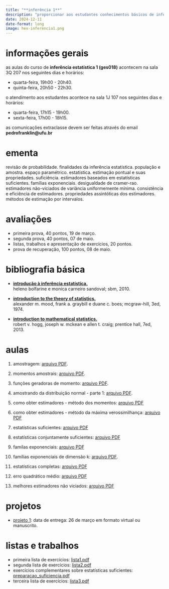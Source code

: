 ```yaml
---
title: "**inferência 1**"
description: "proporcionar aos estudantes conhecimentos básicos de inferência estatística, com ênfase em estimação pontual e intervalar."
date: 2024-12-11
date-format: long
image: hex-inferencia1.png
---
```


# informações gerais

as aulas do curso de **inferência estatística 1 (ges018)** acontecem na sala 3Q 207 nos seguintes dias e horários:

-   quarta-feira, 19h00 - 20h40.
-   quinta-feira, 20h50 - 22h30.

o atendimento aos estudantes acontece na sala 1J 107 nos seguintes dias e horários:

-   quarta-feira, 17h15 - 19h00.
-   sexta-feira, 17h00 - 18h15.

as comunicações extraclasse devem ser feitas através do email **pedrofranklin@ufu.br**

# ementa

revisão de probabilidade. finalidades da inferência estatística. população e amostra. espaço paramétrico. estatística. estimação pontual e suas propriedades. suficiência. estimadores baseados em estatísticas suficientes. famílias exponenciais. desigualdade de cramer-rao. estimadores não-viciados de variância uniformemente mínima. consistência e eficiência de estimadores. propriedades assintóticas dos estimadores. métodos de estimação por intervalos.
 
# avaliações

-   primeira prova, 40 pontos, 19 de março.
-   segunda prova, 40 pontos, 07 de maio.
-   listas, trabalhos e apresentação de exercícios, 20 pontos.
-   prova de recuperação, 100 pontos, 08 de maio.

# bibliografia básica

-   [**introdução à inferência estatística.**](https://docs.ufpr.br/~lucambio/CE210/LIVRO%20de%20infer%EAncia%20bolfarine.pdf)<br />
heleno bolfarine e monica carneiro sandoval; sbm, 2010.

-   [**introduction to the theory of statistics.**](https://sistemas.fciencias.unam.mx/~misraim/Mood.pdf)<br />
alexander m. mood, frank a. graybill e duane c. boes; mcgraw-hill, 3ed, 1974.

- [**introduction to mathematical statistics.**](https://acervo.bibliotecas.ufu.br/index.php?codigo_sophia=126253 
)<br />
robert v. hogg, joseph w. mckean e allen t. craig; prentice hall, 7ed, 2013.


# aulas

1. amostragem: [arquivo PDF](https://drive.google.com/file/d/1AsGEQU3kpH_dr5UC28JtdLxdAZepVA43/view?usp=sharing).

2. momentos amostrais: [arquivo PDF](https://drive.google.com/file/d/1mDq9TOnXAVYdUga7ABv1EbIFsitoqXkj/view?usp=sharing).

3. funções geradoras de momento: [arquivo PDF](https://drive.google.com/file/d/1vNfgroEwLqKnIBatkFj3RicgZS5CxW7a/view?usp=sharing).

4. amostrando da distribuição normal - parte 1: [arquivo PDF](https://drive.google.com/file/d/15BirjB5q38cSDyRgLyOhBCDlSb85IIDG/view?usp=sharing).

5. como obter estimadores - método dos momentos: [arquivo PDF](https://drive.google.com/file/d/1y5NE21ol8CrqfbKiSEbLSV-GySvOei8N/view?usp=sharing)

6. como obter estimadores - método da máxima verossimilhança: [arquivo PDF](https://drive.google.com/file/d/1MSoRvakr9rNQ5kz21mIuRk-dBcYeHcqx/view?usp=sharing)

7. estatísticas suficientes: [arquivo PDF](https://drive.google.com/file/d/1_IpLOh9S5IdGnWjzlDqb-PM30sI1H_KU/view?usp=sharing)

8. estatísticas conjuntamente suficientes: [arquivo PDF](https://drive.google.com/file/d/1nHvUkgHpY6IYtFBktORng6U5A0o1aMWl/view?usp=sharing)

9. famílas exponenciais: [arquivo PDF](https://drive.google.com/file/d/1E4HfSxNxkXi0QTY9f7h4pSg4h7qqFGuA/view?usp=sharing)

10. famílias exponenciais de dimensão k: [arquivo PDF](https://drive.google.com/file/d/16DjR19iMaVEBe-ZkJyUTGkpDtIeYYsvf/view?usp=sharing).

11. estatísticas completas: [arquivo PDF](https://drive.google.com/file/d/1l-suIW4qaVL3WYCa_oDEevhGiOPOPCFT/view?usp=sharing)

12. erro quadrático médio: [arquivo PDF](https://drive.google.com/file/d/1ernx-T3xiYTJ4lGw3evyt4hg9yOtjFhI/view?usp=sharing)

13. melhores estimadores não viciados: [arquivo PDF](https://ufubr-my.sharepoint.com/:b:/g/personal/pedrofranklin_ufu_br/Eft4hfQLfoRElNRAyxNghqQBzHj7qMuoDAPLdlg_mDhmBA?e=6izkVB)

# projetos

-   [projeto 1](https://drive.google.com/file/d/1m_q-cBXRuGX1KZ38zBBxlSCs1sROpQm7/view?usp=sharing): data de entrega: 26 de março em formato virtual ou manuscrito. 

# listas e trabalhos

-   primeira lista de exercícios: [lista1.pdf](https://drive.google.com/file/d/1HVuGp9AMEs6Xhhv-7bEu2E8s6zyirtKe/view?usp=sharing)
- segunda lista de exercícios: [lista2.pdf](https://drive.google.com/file/d/1OnME3nx-B8pdTw-A4MHdgaWOXXlH82T0/view?usp=sharing)
- exercícios complementares sobre estatísticas suficientes: [preparacao_suficiencia.pdf](https://drive.google.com/file/d/1Q5CjFs8oiDkqp-G50ZCV3TeVIUssK0TY/view?usp=sharing)
-   terceira lista de exercícios: [lista3.pdf](https://drive.google.com/file/d/1TeOKSkmIPp2PwxMKtW511XjtJ0A5d-nD/view?usp=sharing)